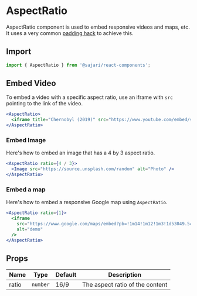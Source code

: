 
<SEO
  title="AspectRatio"
  description="The AspectRatio component is used to embed responsive videos and maps, etc. It
uses a very common padding hack"
/>

# AspectRatio

AspectRatio component is used to embed responsive videos and maps, etc. It
uses a very common [padding hack](https://css-tricks.com/aspect-ratio-boxes/) to achieve this.

## Import

```js
import { AspectRatio } from '@sajari/react-components';
```

## Embed Video

To embed a video with a specific aspect ratio, use an iframe with `src` pointing
to the link of the video.

```jsx
<AspectRatio>
  <iframe title="Chernobyl (2019)" src="https://www.youtube.com/embed/s9APLXM9Ei8" allowFullScreen />
</AspectRatio>
```

### Embed Image

Here's how to embed an image that has a 4 by 3 aspect ratio.

```jsx
<AspectRatio ratio={4 / 3}>
  <Image src="https://source.unsplash.com/random" alt="Photo" />
</AspectRatio>
```

### Embed a map

Here's how to embed a responsive Google map using `AspectRatio`.

```jsx
<AspectRatio ratio={1}>
  <iframe
    src="https://www.google.com/maps/embed?pb=!1m14!1m12!1m3!1d53049.54485302262!2d151.28657919999998!3d-33.796915199999994!2m3!1f0!2f0!3f0!3m2!1i1024!2i768!4f13.1!5e0!3m2!1sen!2sau!4v1592655739603!5m2!1sen!2sau"
    alt="demo"
  />
</AspectRatio>
```

## Props

| Name  | Type     | Default | Description                     |
| ----- | -------- | ------- | ------------------------------- |
| ratio | `number` | 16/9    | The aspect ratio of the content |
